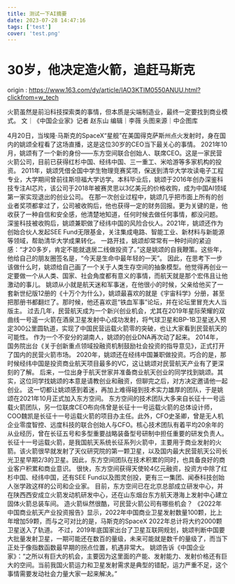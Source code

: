 ```yaml
---
title: 测试一下AI摘要
date: 2023-07-28 14:47:16
tags: ['test']
cover: 'test.png'
---
```

# 30岁，他决定造火箭，追赶马斯克

origin : https://www.163.com/dy/article/IAO3KTIM0550ANUU.html?clickfrom=w_tech

火箭虽然是前沿科技探索类的事情，但本质是尖端制造业，最终一定要找到商业模式。
文｜《中国企业家》记者 赵东山‍
编辑｜李薇
头图来源｜中企图库
<Excerpt />

4月20日，当埃隆·马斯克的SpaceX“星舰”在美国得克萨斯州点火发射时，身在国内的姚颂全程看了这场直播，这是这位30岁的CEO当下最关心的事情。
2021年10月，姚颂有了一个新的身份——东方空间联合创始人、联席CEO。这是一家民营火箭公司，目前已获得红杉中国、经纬中国、三一重工、米哈游等多家机构的投资。
2011年，姚颂凭借全国中学生物理竞赛奖项，保送到清华大学攻读电子工程专业，大学期间曾前往斯坦福大学访学。本科毕业后，姚颂于2016年创办深鉴科技专注AI芯片，该公司于2018年被赛灵思以3亿美元的价格收购，成为中国AI领域第一家实现退出的创业公司。
在那一次创业过程中，姚颂几乎把市面上所有的创业者奖项都拿过了，公司被收购后，他也获得一定的财务回报。更为关键的是，他收获了一种自信和安全感，他清楚地知道，任何时候去做任何事情，都没问题。
深鉴科技被收购后，姚颂兼职做了经纬中国的风险合伙人。2021年，姚颂还作为创始合伙人发起SEE Fund无限基金，关注集成电路、智能工业、新材料与新能源等领域，帮助清华大学成果转化。
一路开挂，姚颂却常常有一种时间的紧迫感：“才20多岁，肯定不能就退居二线做投资了。”这是姚颂的自我鞭策。这些年，他给自己的朋友圈签名是，“今天是生命中最年轻的一天”。
因此，在思考下一步该做什么时，姚颂给自己画了一个关于人类生存空间的抽象模型。他觉得再创业一定要做一个从人类、国家、社会角度都有意义的事情，而航天就是那个宏伟且让他激动的事儿。
姚颂从小就是航天迷和军事迷，在他很小的时候，父亲给他买了一套新世纪版12册的《十万个为什么》，姚颂最喜欢的就是《宇宙科学》分册，甚至把那册书都翻烂了。那时候，他还喜欢逛“铁血军事”论坛，并在论坛里冒充大人当版主。
过去几年，民营航天成为一个新兴创业机会，尤其在2019年星际荣耀的双曲线一号遥一火箭在酒泉卫星发射中心成功发射，将气球卫星和BP-1B卫星送入预定300公里圆轨道，实现了中国民营运载火箭零的突破，也让大家看到民营航天的可能性。
作为一个不安分的湖南人，姚颂的创业DNA再次动了起来。
2014年，国务院出台《关于创新重点领域投融资机制鼓励社会投资的指导意见》，正式打开了国内的民营火箭市场。
2020年，姚颂还在经纬中国兼职做投资。巧合的是，那时候经纬中国是投资商业航天项目最多的VC，这让姚颂对民营航天产业有了更深刻的了解。
后来，一位出身于航天世家并准备商业航天创业的同学找到姚颂。其实，这位同学找姚颂的本意是请教创业和融资，但聊完之后，对方决定邀请他一起创业。
这一切都让姚颂感到着迷，再加上难得碰到技术实力雄厚的团队，于是姚颂在2021年10月正式加入东方空间。
东方空间的技术团队大多来自长征十一号运载火箭团队，另一位联席CEO布向伟曾是长征十一号运载火箭的总体设计师，COO魏凯是长征十一号运载火箭的项目办主任。此外，CFO史圣卿，曾是无人机企业零度智控、远度科技的联合创始人与CFO。核心技术团队有着平均20余年的从业经历，曾在长征五号和多型重要战略装备型号研制中担任重要的研发负责人。
长征十一号运载火箭，是我国航天系统长征系列火箭中，主要用于商业发射的火箭。该火箭很早就发射了天仪研究院的第一颗卫星，以及国内最大民营航天公司长光卫星早期2/3的卫星。因此，东方空间团队在技术积累的同时，也具备良好的商业客户积累和商业意识。
很快，东方空间获得天使轮4亿元融资，投资方中除了红杉中国、经纬中国，还有SEE Fund以及图灵创投，更有三一集团、闻泰科技创始人张学政这样的公司和企业家。
目前，东方空间已在北京总部成立研发中心，并在陕西西安成立火箭发动机研发中心，还在山东烟台东方航天港海上发射中心建立固体火箭总装车间。
造火箭纵然很酷，可民营火箭公司有哪些机会？
《2022年中国商业航天产业投资报告》显示，2022年中国商业卫星发射数量100颗，比上年增加59颗，而与之可对比的是，马斯克的SpaceX 2022年总计将大约2000颗卫星送入了轨道。
不过，2019年底国家出台了卫星互联网规划，姚颂判断中国要大批量发射卫星，一期可能还在数百的量级，未来可能就是数千的量级了，而当下正处于像指数函数最早期的拐点位置，机遇非常大。
姚颂告诉《中国企业家》：“之所以有巨大的机会，主要因为这里面的产能、发射能力、发射价格还有巨大的空间。当前我国火箭运力和卫星发射需求是典型的错配，运力严重不足，这个事情需要发动社会力量大家一起来解决。”
